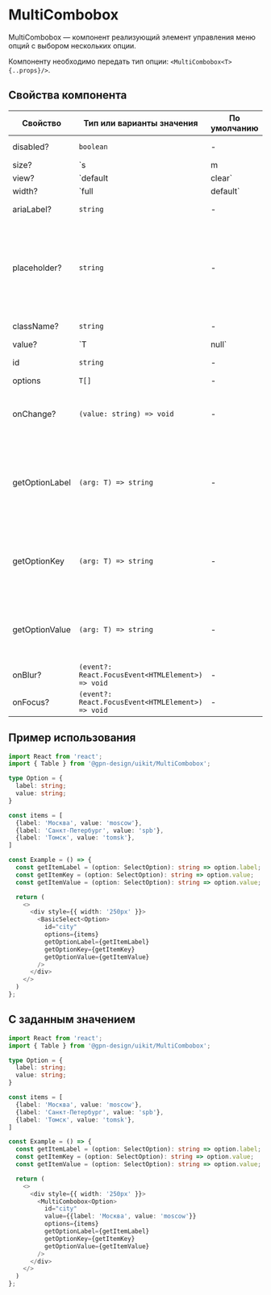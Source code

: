 
# MultiCombobox

MultiCombobox — компонент реализующий элемент управления меню опций с выбором нескольких опции.

Компоненту необходимо передать тип опции: `<MultiCombobox<T> {..props}/>`.

## Cвойства компонента

| Свойство            | Тип или варианты значения                                             | По умолчанию              | Описание  |
| ------------------- | --------------------------------------------------------------------- | ------------------------- | --------- |
| disabled?           | `boolean`                                                             | -                         | Активность компонента |
| size?               | `s | m | l`                                                           | `m`                       | Размер компонента |
| view?               | `default | clear`                                                     | `default`                 | Внешний вид компонента |
| width?              | `full | default`                                                      | `default`                 | Cвойство определяет какую ширину будет занимать компонент. `default` ширина согласно содержимому |
| ariaLabel?          | `string`                                                              | -                         | `aria` атрибут для метки |
| placeholder?        | `string`                                                              | -                         | Placeholder — текст, который будет отображаться в качестве подсказки в поле значения, при его отсутствии |
| className?          | `string`                                                              | -                         | Дополнительный класс |
| value?              | `T | null`                                                            | -                         | Значение селекта, по умолчанию `null`. |
| id                  | `string`                                                              | -                         | Идентификатор селекта |
| options             | `T[]`                                                                 | -                         | Опции |
| onChange?           | `(value: string) => void`                                             | -                         | Обработчик события изменения значения компонента |
| getOptionLabel      | `(arg: T) => string`                                                  | -                         | Функция для получения текста опции, он будет отображаться в поле для выбранного значения |
| getOptionKey        | `(arg: T) => string`                                                  | -                         | Функция для формирования `key` опции в списке опций выпадающего блока со списком |
| getOptionValue      | `(arg: T) => string`                                                  | -                         | Функция для формирования значения опции, которое будет возвращаться в форму |
| onBlur?             | `(event?: React.FocusEvent<HTMLElement>) => void`                     | -                         | Обработчик события `blur` |
| onFocus?            | `(event?: React.FocusEvent<HTMLElement>) => void`                     | -                         | Обработчик события `focus` |


## Пример использования

```ts
import React from 'react';
import { Table } from '@gpn-design/uikit/MultiCombobox';

type Option = {
  label: string;
  value: string;
}

const items = [
  {label: 'Москва', value: 'moscow'},
  {label: 'Санкт-Петербург', value: 'spb'},
  {label: 'Томск', value: 'tomsk'},
]

const Example = () => {
  const getItemLabel = (option: SelectOption): string => option.label;
  const getItemKey = (option: SelectOption): string => option.value;
  const getItemValue = (option: SelectOption): string => option.value;

  return (
    <>
      <div style={{ width: '250px' }}>
        <BasicSelect<Option>
          id="city"
          options={items}
          getOptionLabel={getItemLabel}
          getOptionKey={getItemKey}
          getOptionValue={getItemValue}
        />
      </div>
    </>
  )
};

```

## С заданным значением

```ts
import React from 'react';
import { Table } from '@gpn-design/uikit/MultiCombobox';

type Option = {
  label: string;
  value: string;
}

const items = [
  {label: 'Москва', value: 'moscow'},
  {label: 'Санкт-Петербург', value: 'spb'},
  {label: 'Томск', value: 'tomsk'},
]

const Example = () => {
  const getItemLabel = (option: SelectOption): string => option.label;
  const getItemKey = (option: SelectOption): string => option.value;
  const getItemValue = (option: SelectOption): string => option.value;

  return (
    <>
      <div style={{ width: '250px' }}>
        <MultiCombobox<Option>
          id="city"
          value={{label: 'Москва', value: 'moscow'}}
          options={items}
          getOptionLabel={getItemLabel}
          getOptionKey={getItemKey}
          getOptionValue={getItemValue}
        />
      </div>
    </>
  )
};

```
